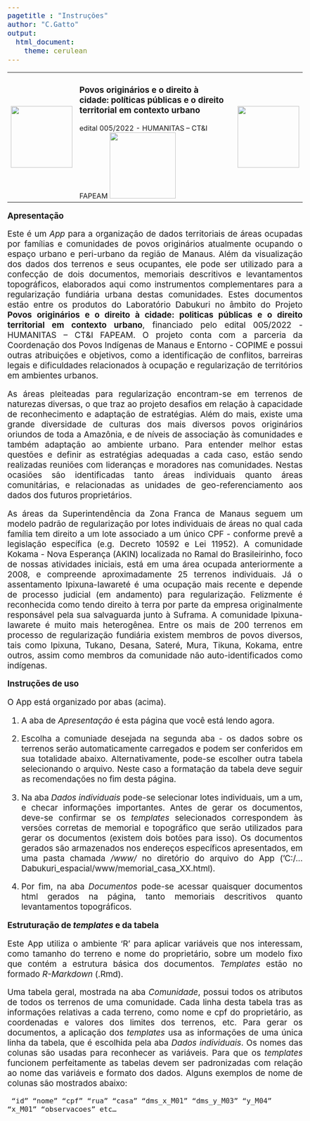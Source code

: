 ```yaml
---
pagetitle : "Instruções"
author: "C.Gatto"
output: 
  html_document:
    theme: cerulean
---
```

<head>
<style type="text/css">
  body{
  width: 100%;
  margin: 40px;
  padding: 60px;
  font-size: 14pt;
  text-align: justify;
}


</style>
</head>

<body>
<table>
<tr>
<td width = '15%'> <img width = 140px src = "DABUKURI.png" ></td>

<td width = '65%'><h3> Povos originários e o direito à cidade: políticas públicas e o direito territorial em contexto urbano </h3>
<div align = 'center' font-size = '14px' > edital 005/2022 - HUMANITAS – CT&I FAPEAM  <img width = 150px src = "FAPEAM.png"  > </div>
</td>

<td width = '15%'> <img width = 140px src = "COPIME.png" align = "right" > </td>
</tr>
</table>


__Apresentação__

Este é um _App_ para a organização de dados territoriais de áreas ocupadas por famílias e comunidades de povos originários atualmente ocupando o espaço urbano e peri-urbano da região de Manaus. Além da visualização dos dados dos terrenos e seus ocupantes, ele pode ser utilizado para a confecção de dois documentos, memoriais descritivos e levantamentos topográficos, elaborados aqui como instrumentos complementares para a regularização fundiária urbana destas comunidades. Estes documentos estão entre os produtos do Laboratório Dabukuri no âmbito do Projeto **Povos originários e o direito à cidade: politicas públicas e o direito territorial em contexto urbano**, financiado pelo edital 005/2022 - HUMANITAS – CT&I FAPEAM. O projeto conta com a parceria da Coordenação dos Povos Indígenas de Manaus e Entorno - COPIME e possui outras atribuições e objetivos, como a identificação de conflitos, barreiras legais e dificuldades relacionados à ocupação e regularização de territórios em ambientes urbanos.

As áreas pleiteadas para regularização encontram-se em terrenos de naturezas diversas, o que traz ao projeto desafios em relação à capacidade de reconhecimento e adaptação de estratégias. Além do mais, existe uma grande diversidade de culturas dos mais diversos povos originários oriundos de toda a Amazônia, e de níveis de associação às comunidades e também adaptação ao ambiente urbano. Para entender melhor estas questões e definir as estratégias adequadas a cada caso, estão sendo realizadas reuniões com lideranças e moradores nas comunidades. Nestas ocasiões são identificadas tanto áreas individuais quanto áreas comunitárias, e relacionadas as unidades de geo-referenciamento aos dados dos futuros proprietários.

As áreas da Superintendência da Zona Franca de Manaus seguem um modelo padrão de regularização por lotes individuais de áreas no qual cada família tem direito a um lote associado a um único CPF - conforme prevê a legislação específica (e.g. Decreto 10592 e Lei 11952). A comunidade Kokama - Nova Esperança (AKIN) localizada no Ramal do Brasileirinho, foco de nossas atividades iniciais, está em uma área ocupada anteriormente a 2008, e compreende aproximadamente 25 terrenos individuais. Já o assentamento Ipixuna-Iawareté é uma ocupação mais recente e depende de processo judicial (em andamento) para regularização. Felizmente é reconhecida como tendo direito à terra por parte da empresa originalmente responsável pela sua salvaguarda junto à Suframa. A comunidade Ipixuna-Iawarete é muito mais heterogênea. Entre os mais de 200 terrenos em processo de regularização fundiária existem membros de povos diversos, tais como Ipixuna, Tukano, Desana, Sateré, Mura, Tikuna, Kokama, entre outros, assim como membros da comunidade não auto-identificados como indígenas.


__Instruções de uso__

O App está organizado por abas (acima). 

1. A aba de *Apresentação* é esta página que você está lendo agora.

2. Escolha a comuniade desejada na segunda aba - os dados sobre os terrenos serão automaticamente carregados e podem ser conferidos em sua totalidade abaixo. Alternativamente, pode-se escolher outra tabela selecionando o arquivo. Neste caso a formatação da tabela deve seguir as recomendações no fim desta página.

3. Na aba *Dados individuais* pode-se selecionar lotes individuais, um a um, e checar informações importantes. Antes de gerar os documentos, deve-se confirmar se os *templates* selecionados correspondem às versões corretas de memorial e topográfico que serão utilizados para gerar os documentos (existem dois botões para isso). Os documentos gerados são armazenados nos endereços específicos apresentados, em uma pasta chamada */www/* no diretório do arquivo do App ('C:/...Dabukuri_espacial/www/memorial_casa_XX.html).

4. Por fim, na aba *Documentos* pode-se acessar quaisquer documentos html gerados na página, tanto memoriais descritivos quanto levantamentos topográficos.




__Estruturação de *templates* e da tabela__

Este App utiliza o ambiente 'R' para aplicar variáveis que nos interessam, como tamanho do terreno e nome do proprietário, sobre um modelo fixo que contém a estrutura básica dos documentos. *Templates* estão no formado *R-Markdown* (.Rmd).

Uma tabela geral, mostrada na aba *Comunidade*, possui todos os atributos de todos os terrenos de uma comunidade. Cada linha desta tabela tras as informações relativas a cada terreno, como nome e cpf do proprietário, as coordenadas e valores dos limites dos terrenos, etc. Para gerar os documentos, a aplicação dos *templates* usa as informações de uma única linha da tabela, que é escolhida pela aba *Dados individuais*. Os nomes das colunas são usadas para reconhecer as variáveis. Para que os *templates* funcionem perfeitamente as tabelas devem ser padronizadas com relação ao nome das variáveis e formato dos dados. Alguns exemplos de nome de colunas são mostrados abaixo:

<code> "id"   "nome"    "cpf"   "rua"   "casa"    "dms_x_M01"   "dms_y_M03"   "y_M04"   "x_M01"   "observacoes" etc...
</code>


</body>




